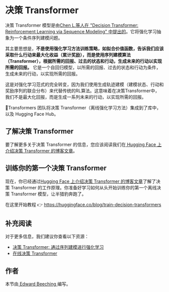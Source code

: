 # 决策 Transformer

决策 Transformer 模型是由[Chen L.等人在 "Decision Transformer: Reinforcement Learning via Sequence Modeling" 中提出的](https://arxiv.org/abs/2106.01345)。它将强化学习抽象为一个条件序列建模问题。

其主要思想是，**不是使用强化学习方法训练策略，如拟合价值函数，告诉我们应该采取什么行动来最大化收益（累计奖励），而是使用序列建模算法（Transformer），根据所需的回报、过去的状态和行动，生成未来的行动以实现所需的回报。**
它是一个自回归模型，以所需的回报、过去的状态和行动为条件，生成未来的行动，以实现所需的回报。

这是对强化学习范式的完全转变，因为我们使用生成轨迹建模（建模状态、行动和奖励序列的联合分布）来代替传统的RL算法。这意味着在决策Transformer中，我们不是最大化回报，而是生成一系列未来的行动，以实现所需的回报。

🤗Transformers 团队将决策 Transformer（离线强化学习方法）集成到了库中，以及 Hugging Face Hub。

## 了解决策 Transformer

要了解更多关于决策 Transformer 的信息，您应该阅读我们在[ Hugging Face 上介绍决策 Transformer 的博客文章](https://huggingface.co/blog/decision-transformers)。

## 训练你的第一个决策 Transformer

现在，你已经通过[Hugging Face 上介绍决策 Transformer 的博客文章](https://huggingface.co/blog/decision-transformers)了解了决策 Transformer 的工作原理。你准备好学习如何从头开始训练你的第一个离线决策 Transformer 模型，让半猎豹奔跑了。

在这里开始教程 👉 https://huggingface.co/blog/train-decision-transformers

## 补充阅读

对于更多信息，我们建议你查看以下资源：

- [决策 Transformer: 通过序列建模进行强化学习](https://arxiv.org/abs/2106.01345)
- [在线决策 Transformer](https://arxiv.org/abs/2202.05607)

## 作者

本节由<a href="https://twitter.com/edwardbeeching"> Edward Beeching </a>编写。


